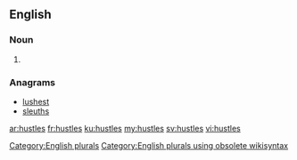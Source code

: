==English==

===Noun===
{{head|en}}

# {{plural of|hustle}}

===Anagrams===
* [[lushest#English|lushest]]
* [[sleuths#English|sleuths]]

[[Category:English plurals]][[Category:English plurals using obsolete wikisyntax]]

[[ar:hustles]]
[[fr:hustles]]
[[ku:hustles]]
[[my:hustles]]
[[sv:hustles]]
[[vi:hustles]]